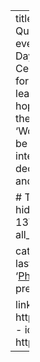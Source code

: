 ---
title: American Research Universities. Feature of Bug? A Quick Explainer of the Place You Work
authors: [brad]
event: Office of Data Analytics Training and Collaboration Day
event_url: 
location: Administrative and Research Center, University of Colorado Boulder
abstract: 'We work for an organization that is both medieval and modern. By learning some history and organizational theory, you can hopefully walk away with some greater understanding of the complex and interesting place you work.' 
summary: 'Working in a modern American research university can be a mysterious experiences. This presentation is intended to shed light on the fact that our de-centralized decision-making and shared governance, are features and not bugs.'

# Talk start and end times.
#   End time can optionally be hidden by prefixing the line with `#`.
date: "2022-09-13T12:00:00Z"
#date_end: "2019-09-12T12:00:00Z"
all_day: false

categories:
- talk
tags:
- highered
- org_theory
- history
lastmod: '2022-09-16'
featured: no
image:
  caption: '[Photo by Rishabh Dharmani on Unsplash](https://unsplash.com/photos/IvfAs3Qk64M)'
  focal_point: ''
  preview_only: no
projects: []

links:
- icon: images
  icon_pack: fas
  name: slides
  url: https://bradweiner.info/files/higher_ed_feature_or_bug.pdf
- icon: twitter
  icon_pack: fab
  name: Follow
  url: https://twitter.com/brad_weiner
---